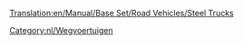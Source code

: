 [[Translation:en/Manual/Base Set/Road Vehicles/Steel Trucks]]

{{nl/Wegvoertuig|name     = Balogh Staaltruck
  |img      =en/Balogh Steel Truck.png|price    = £4.592 (€9.184)
  |speed    = 30 mph (48 km/h)
  |annual   = £421 (€842)
  |designed = 1936
  |life     = 15
  |capacity = 15 ton staal
}}
{{nl/Wegvoertuig|name     = Uhl Staaltruck
  |img      =en/Uhl Steel Truck.png|price    = £5.535 (€11.070) 
  |speed    = 55 mph (88 km/h)
  |annual   = £787 (€1.574)
  |designed = 1978
  |life     = 15
  |capacity = 18 ton staal
}}
{{nl/Wegvoertuig|name     = Kelling Staaltruck
  |img      =en/Kelling Steel Truck.png|price    = £5.945 (€11.890) 
  |speed    = 70 mph (112 km/h)
  |annual   = £1.125 (€2.250)
  |designed = 2007
  |life     = 15
  |capacity = 20 ton staal
}}

[[Category:nl/Wegvoertuigen]]